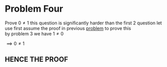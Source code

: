 # Problem Four

Prove $0 \neq 1$ 
this question is significantly harder than the first 2 question
let use first assume the proof in previous [problem](/problem_3.html) to prove this 
<br>
by problem 3 we have $1 \neq 0$

$\implies 0 \neq 1$

## HENCE THE PROOF
